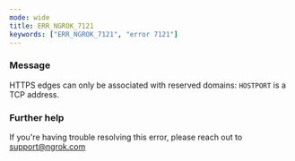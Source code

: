 ```yaml
---
mode: wide
title: ERR_NGROK_7121
keywords: ["ERR_NGROK_7121", "error 7121"]
---
```


### Message

HTTPS edges can only be associated with reserved domains: `HOSTPORT` is a TCP address.

### Further help

If you're having trouble resolving this error, please reach out to [support@ngrok.com](mailto:support@ngrok.com?subject=Help%20with%20ERR_NGROK_7121)
